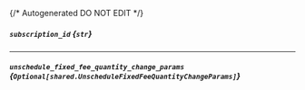 {/* Autogenerated DO NOT EDIT  */}

##### `subscription_id` *{`str`}*

---
##### `unschedule_fixed_fee_quantity_change_params` *{`Optional[shared.UnscheduleFixedFeeQuantityChangeParams]`}*
<Collapsible openLabel={Labels.showProperties} closeLabel={Labels.hideProperties}>
    <UnscheduleFixedFeeQuantityChangeParams/>
</Collapsible>


